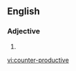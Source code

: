 ==English==

===Adjective===
{{en-adj}}

# {{alternative spelling of|[[counterproductive]]}}

[[vi:counter-productive]]